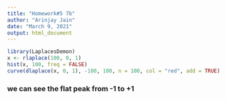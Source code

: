 ---
title: "Homework#5 7b"
author: "Arinjay Jain"
date: "March 9, 2021"
output: html_document
---

```{r}
library(LaplacesDemon)
x <- rlaplace(100, 0, 1)
hist(x, 100, freq = FALSE)
curve(dlaplace(x, 0, 1), -100, 100, n = 100, col = "red", add = TRUE)
```

### we can see the flat peak from -1 to +1